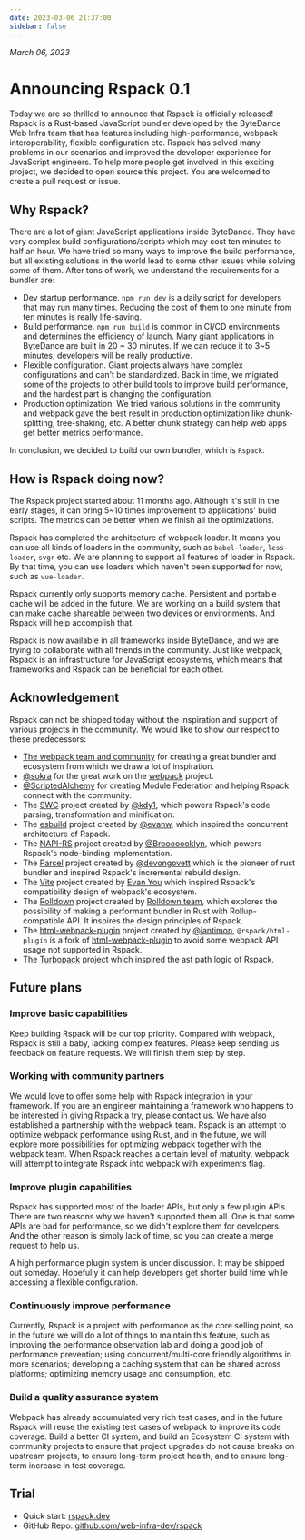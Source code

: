 ```yaml
---
date: 2023-03-06 21:37:00
sidebar: false
---
```


_March 06, 2023_

# Announcing Rspack 0.1

Today we are so thrilled to announce that Rspack is officially released! Rspack is a Rust-based JavaScript bundler developed by the ByteDance Web Infra team that has features including high-performance, webpack interoperability, flexible configuration etc. Rspack has solved many problems in our scenarios and improved the developer experience for JavaScript engineers. To help more people get involved in this exciting project, we decided to open source this project. You are welcomed to create a pull request or issue.

## Why Rspack?

There are a lot of giant JavaScript applications inside ByteDance. They have very complex build configurations/scripts which may cost ten minutes to half an hour. We have tried so many ways to improve the build performance, but all existing solutions in the world lead to some other issues while solving some of them. After tons of work, we understand the requirements for a bundler are:

- Dev startup performance. `npm run dev` is a daily script for developers that may run many times. Reducing the cost of them to one minute from ten minutes is really life-saving.
- Build performance. `npm run build` is common in CI/CD environments and determines the efficiency of launch. Many giant applications in ByteDance are built in 20 ~ 30 minutes. If we can reduce it to 3~5 minutes, developers will be really productive.
- Flexible configuration. Giant projects always have complex configurations and can't be standardized. Back in time, we migrated some of the projects to other build tools to improve build performance, and the hardest part is changing the configuration.
- Production optimization. We tried various solutions in the community and webpack gave the best result in production optimization like chunk-splitting, tree-shaking, etc. A better chunk strategy can help web apps get better metrics performance.

In conclusion, we decided to build our own bundler, which is `Rspack`.

## How is Rspack doing now?

The Rspack project started about 11 months ago. Although it's still in the early stages, it can bring 5~10 times improvement to applications' build scripts. The metrics can be better when we finish all the optimizations.

Rspack has completed the architecture of webpack loader. It means you can use all kinds of loaders in the community, such as `babel-loader`, `less-loader`, `svgr` etc. We are planning to support all features of loader in Rspack. By that time, you can use loaders which haven't been supported for now, such as `vue-loader`.

Rspack currently only supports memory cache. Persistent and portable cache will be added in the future. We are working on a build system that can make cache shareable between two devices or environments. And Rspack will help accomplish that.

Rspack is now available in all frameworks inside ByteDance, and we are trying to collaborate with all friends in the community. Just like webpack, Rspack is an infrastructure for JavaScript ecosystems, which means that frameworks and Rspack can be beneficial for each other.

## Acknowledgement

Rspack can not be shipped today without the inspiration and support of various projects in the community. We would like to show our respect to these predecessors:

- [The webpack team and community](https://webpack.js.org/) for creating a great bundler and ecosystem from which we draw a lot of inspiration.
- [@sokra](https://github.com/sokra) for the great work on the [webpack](https://github.com/webpack/webpack) project.
- [@ScriptedAlchemy](https://github.com/ScriptedAlchemy) for creating Module Federation and helping Rspack connect with the community.
- The [SWC](https://github.com/swc-project/swc) project created by [@kdy1](https://github.com/kdy1), which powers Rspack's code parsing, transformation and minification.
- The [esbuild](https://github.com/evanw/esbuild) project created by [@evanw](https://github.com/evanw), which inspired the concurrent architecture of Rspack.
- The [NAPI-RS](https://github.com/napi-rs/napi-rs) project created by [@Brooooooklyn](https://github.com/Brooooooklyn), which powers Rspack's node-binding implementation.
- The [Parcel](https://github.com/parcel-bundler/parcel) project created by [@devongovett](https://github.com/devongovett) which is the pioneer of rust bundler and inspired Rspack's incremental rebuild design.
- The [Vite](https://github.com/vitejs/vite) project created by [Evan You](https://github.com/yyx990803) which inspired Rspack's compatibility design of webpack's ecosystem.
- The [Rolldown](https://github.com/rolldown-rs/rolldown) project created by [Rolldown team](https://github.com/sponsors/rolldown-rs), which explores the possibility of making a performant bundler in Rust with Rollup-compatible API. It inspires the design principles of Rspack.
- The [html-webpack-plugin](https://github.com/jantimon/html-webpack-plugin) project created by [@jantimon](https://github.com/jantimon), `@rspack/html-plugin` is a fork of [html-webpack-plugin](https://github.com/jantimon/html-webpack-plugin) to avoid some webpack API usage not supported in Rspack.
- The [Turbopack](https://github.com/vercel/turbo) project which inspired the ast path logic of Rspack.

## Future plans

### Improve basic capabilities

Keep building Rspack will be our top priority. Compared with webpack, Rspack is still a baby, lacking complex features. Please keep sending us feedback on feature requests. We will finish them step by step.

### Working with community partners

We would love to offer some help with Rspack integration in your framework. If you are an engineer maintaining a framework who happens to be interested in giving Rspack a try, please contact us.
We have also established a partnership with the webpack team. Rspack is an attempt to optimize webpack performance using Rust, and in the future, we will explore more possibilities for optimizing webpack together with the webpack team. When Rspack reaches a certain level of maturity, webpack will attempt to integrate Rspack into webpack with experiments flag.

### Improve plugin capabilities

Rspack has supported most of the loader APIs, but only a few plugin APIs. There are two reasons why we haven't supported them all. One is that some APIs are bad for performance, so we didn't explore them for developers. And the other reason is simply lack of time, so you can create a merge request to help us.

A high performance plugin system is under discussion. It may be shipped out someday. Hopefully it can help developers get shorter build time while accessing a flexible configuration.

### Continuously improve performance

Currently, Rspack is a project with performance as the core selling point, so in the future we will do a lot of things to maintain this feature, such as improving the performance observation lab and doing a good job of performance prevention; using concurrent/multi-core friendly algorithms in more scenarios; developing a caching system that can be shared across platforms; optimizing memory usage and consumption, etc.

### Build a quality assurance system

Webpack has already accumulated very rich test cases, and in the future Rspack will reuse the existing test cases of webpack to improve its code coverage. Build a better CI system, and build an Ecosystem CI system with community projects to ensure that project upgrades do not cause breaks on upstream projects, to ensure long-term project health, and to ensure long-term increase in test coverage.

## Trial

- Quick start: [rspack.dev](https://rspack.dev)
- GitHub Repo: [github.com/web-infra-dev/rspack](https://github.com/web-infra-dev/rspack)
